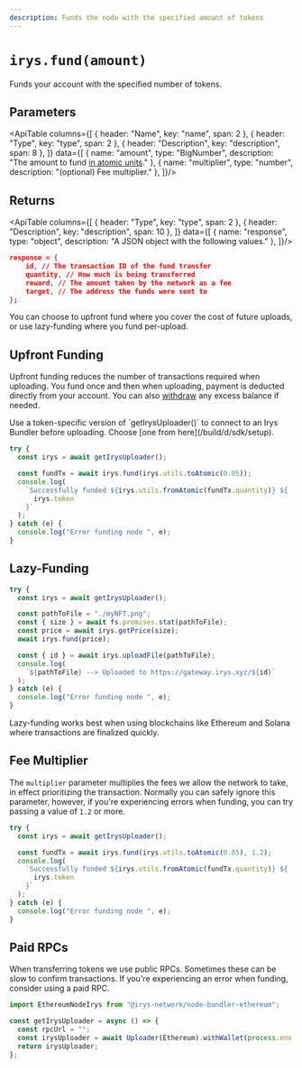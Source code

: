 ```yaml
---
description: Funds the node with the specified amount of tokens
---
```



# `irys.fund(amount)`

Funds your account with the specified number of tokens.

## Parameters

<ApiTable columns={[
	{ header: "Name", key: "name", span: 2 },
	{ header: "Type", key: "type", span: 2 },
	{ header: "Description", key: "description", span: 8 },
]} data={[
	  { name: "amount", type: "BigNumber", description: "The amount to fund [in atomic units](../utils/utils-toAtomic)." },
	  { name: "multiplier", type: "number", description: "(optional) Fee multiplier." },
]}/>


## Returns

<ApiTable columns={[
	{ header: "Type", key: "type", span: 2 },
	{ header: "Description", key: "description", span: 10 },
]} data={[
	  { name: "response", type: "object", description: "A JSON object with the following values." },
]}/>

```json
response = {
	id, // The transaction ID of the fund transfer
	quantity, // How much is being transferred
	reward, // The amount taken by the network as a fee
	target, // The address the funds were sent to
};
```

You can choose to upfront fund where you cover the cost of future uploads, or use lazy-funding where you fund per-upload.

## Upfront Funding

Upfront funding reduces the number of transactions required when uploading. You fund once and then when uploading, payment is deducted directly from your account. You can also [withdraw](./withdrawBalance) any excess balance if needed.

<Callout type="info" emoji="ℹ️">
	Use a token-specific version of `getIrysUploader()` to connect to an Irys Bundler before uploading. Choose [one from here](/build/d/sdk/setup).  
</Callout>

```js
try {
  const irys = await getIrysUploader();

  const fundTx = await irys.fund(irys.utils.toAtomic(0.05));
  console.log(
    `Successfully funded ${irys.utils.fromAtomic(fundTx.quantity)} ${
      irys.token
    }`
  );
} catch (e) {
  console.log("Error funding node ", e);
}
```

## Lazy-Funding

```js
try {
  const irys = await getIrysUploader();

  const pathToFile = "./myNFT.png";
  const { size } = await fs.promises.stat(pathToFile);
  const price = await irys.getPrice(size);
  await irys.fund(price);

  const { id } = await irys.uploadFile(pathToFile);
  console.log(
    `${pathToFile} --> Uploaded to https://gateway.irys.xyz/${id}`
  );
} catch (e) {
  console.log("Error funding node ", e);
}
```

<Callout type="info" emoji="ℹ️">
  Lazy-funding works best when using blockchains like Ethereum and Solana where
  transactions are finalized quickly.
</Callout>

## Fee Multiplier

The `multiplier` parameter multiplies the fees we allow the network to take, in effect prioritizing the transaction. Normally you can safely ignore this parameter, however, if you're experiencing errors when funding, you can try passing a value of `1.2` or more.

```js
try {
  const irys = await getIrysUploader();

  const fundTx = await irys.fund(irys.utils.toAtomic(0.05), 1.2);
  console.log(
    `Successfully funded ${irys.utils.fromAtomic(fundTx.quantity)} ${
      irys.token
    }`
  );
} catch (e) {
  console.log("Error funding node ", e);
}
```

## Paid RPCs

When transferring tokens we use public RPCs. Sometimes these can be slow to confirm transactions. If you're experiencing an error when funding, consider using a paid RPC.

```ts
import EthereumNodeIrys from "@irys-network/node-bundler-ethereum";

const getIrysUploader = async () => {
  const rpcUrl = "";
  const irysUploader = await Uploader(Ethereum).withWallet(process.env.PRIVATE_KEY).withRpc(rpcUrl);
  return irysUploader;
};
```
